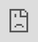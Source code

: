 ```yaml
---
title: "Managed Fusion 5.9.5"
permalink: "4q0hzl"
---
```


Released on August 27, 2024, this [maintenance release](/policies/7shln5/lucidworks-version-support-lifecycle#maintenance-release-support-policy) includes the new Neural Hybrid Search capability, as well as upgrades to Solr, Kubernetes, Zookeeper, and some bug fixes.

To learn more, skip to the [release notes](#rel-notes).

## Platform Support and Component Versions

### Kubernetes platform support

Lucidworks has tested and validated support for the following Kubernetes platform and versions:

* **Google Kubernetes Engine (GKE):** 1.28, 1.29, 1.30

For more information on Kubernetes version support, see the [Kubernetes support policy](/policies/7shln5/lucidworks-version-support-lifecycle#kubernetes-support).

### Component versions

The following table details the versions of key components that may be critical to deployments and upgrades.

| Component | Version |
| --- | --- |
| **Solr** | fusion-solr 5.9.5  *(based on Solr 9.6.1)* |
| **ZooKeeper** | 3.9.1 |
| **Spark** | 3.2.2 |
| **Ingress Controllers** | Nginx, Ambassador (Envoy), GKE Ingress Controller  Istio not supported. |

More information about support dates can be found at [Lucidworks Fusion Product Lifecycle](/policies/7shln5/lucidworks-version-support-lifecycle).

## New Features

### Neural Hybrid Search

Managed Fusion 5.9.5 introduces [Neural Hybrid Search](/managed-fusion/5.9/6ogpnt/neural-hybrid-search), a capability that combines lexical and semantic vector search. This feature includes:

* A new index pipeline to vectorize fields with [Lucidworks AI](/lw-platform/ai/lukosg/lucidworks-ai). See [Configure the LWAI Vectorize pipeline](/how-to/3kjevu/configure-the-lwai-vectorize-pipeline).
* A new query pipeline to set up Neural Hybrid Search with Lucidworks AI. See [Configure the LWAI Neural Hybrid Search pipeline](/how-to/tpq759/configure-the-lwai-neural-hybrid-search-pipeline).
* Query and index stages for vectorizing text using Lucidworks AI. See [LWAI Vectorize Query stage](/managed-fusion/5.9/uxpzzw/lwai-vectorize-query) and [LWAI Vectorize Field stage](/managed-fusion/5.9/4h364i/lwai-vectorize-field).
* Query and index stages for vectorizing text with Seldon. See [Seldon Vectorize Query stage](/managed-fusion/5.9/4engao/seldon-vectorize-query-stage) and [Seldon Vectorize Field stage](/managed-fusion/5.9/rxqfrt/seldon-vectorize-field-stage).
* A new query stage for hybrid search that works with Lucidworks AI or Seldon. See [Hybrid Query stage](/managed-fusion/5.9/23oiz7/hybrid-query-stage).
* A new service, `lwai-gateway`, provides a secure, authenticated connection between Managed Fusion and your Lucidworks AI-hosted models.
  See [Lucidworks AI Gateway](/lw-platform/ai/41gdb7/lucidworks-ai-gateway) for details.
* Solr config changes to support dense vector dynamic fields.
* A custom Solr plugin containing a new `vectorSimilarity` QParser that will not be available in Apache Solr until 9.7.

<Note>
**LucidAcademy**

Lucidworks offers free training to help you get started.

The **Course** for **Neural Hybrid Search** focuses on how neural hybrid search combines lexical and semantic search to improve the relevance and accuracy of results:

<Frame>
  <a href="https://academy.lucidworks.com/neural-hybrid-search-2" target="_blank">
    <div class="note-image-wrapper">
      <img noZoom src="/assets/images/training-covers/neural-hybrid-search.png" alt="Neural Hybrid Search" class="note-image" />
      <img noZoom src="/images/play-btn.svg" alt="Play Button" class="note-image-overlay" />
    </div>
  </a>
</Frame>


Visit the [LucidAcademy](https://academy.lucidworks.com) to see the full training catalog.
</Note>

#### Configure use case for embedding

In the LWAI Vectorize Field stage, you can specify the use case for your embedding model.

To learn how to configure your embedding use case, see the following demonstration:

{/* <iframe src="https://app.supademo.com/embed/cm05tf5vn0dvb128v553v8kn9?embed_v=2" loading="lazy" title="Use Case Config" allow="clipboard-write" frameborder="0" webkitallowfullscreen="true" mozallowfullscreen="true" allowfullscreen="" style="position: absolute; top: 0; left: 0; width: 100%; height: 100%;"></iframe> */}

#### Fine tune lexical and semantic settings

The Hybrid Query stage is highly customizable. You can lower the **Min Return Vector Similarity** threshold for vector results to include more semantic results. For example, a lower threshold would return "From Dusk Till Dawn" when querying `night` against a movie dataset. A higher threshold prioritizes high scoring results and in this case only returns movie names with `night` in the title.

To learn how to configure the Hybrid Query stage, see the following demonstration:

{/* <iframe src="https://app.supademo.com/embed/cm0fwtw9n0j50w8i4efiwz8qj?embed_v=2" loading="lazy" title="Hybrid Query Demo" allow="clipboard-write" frameborder="0" webkitallowfullscreen="true" mozallowfullscreen="true" allowfullscreen="" style="position: absolute; top: 0; left: 0; width: 100%; height: 100%;"></iframe> */}

#### Vector dimension size

There is no limitation on vector dimension sizes. If you’re setting up vector search and Neural Hybrid Search with an embedding model with large dimensions, simply configure your managed-schema to support the appropriate dimension. See [Configure Neural Hybrid Search](/how-to/56o1tt/configure-neural-hybrid-search#modify-solr-managed-schema).

## Improvements

* Managed Fusion now supports Kubernetes 1.30 for GKE. Refer to Kubernetes documentation at [Kubernetes v1.30](https://kubernetes.io/blog/2024/04/17/kubernetes-v1-30-release/) for more information.

* Solr has been upgraded to 9.6.1.

* Zookeeper has been upgraded to 3.9.1.

* The default value for `kafka.logRetentionBytes` is increased to 5 GB. This improvement helps prevent failed datasource jobs due to full disk space. Refer to [Troubleshoot failed datasource jobs](/how-to/vgyk10/troubleshoot-failed-datasource-jobs).

* There is a new AI category in the **Add a new pipeline stage** dropdown for Query and Index Pipelines. This category contains the new stages for Neural Hybrid Search, as well as existing machine learning and AI stages.

  <Frame>![AI subgroup](/assets/images/5.9/5.9.5/ai-subgroup-stages.png)</Frame>

* The Managed Fusion migration script is updated to align with changes from the Solr upgrade. The migration script:

  + Removes the unused configuration, `<circuitBreaker>`, from `solrconfig.xml`. Solr no longer supports this configuration.
  + Removes the query response writer of class `solr.XSLTResponseWriter`.
  + Comments out processors of type `solr.StatelessScriptUpdateProcessorFactory`.
  + Removes `<bool name="preferLocalShards"/>` element from request handler.
  + Changes cache class attribute of elements `"filterCache"`, `"cache"`, `"documentCache"`, `"queryResultCache"` to `solr.search.CaffeineCache`.
  + Removes `keepShortTerm` attribute from filter of class `solr.NGramFilterFactory`.

* Added the parameter `job-expiration-duration-seconds` for remote connectors that lets you configure the timeout value. Refer to [Configure Remote V2 Connectors](/how-to/gy3add/configure-remote-v-2-connectors#job-expiration-duration-5-9-5-only).

* Added additional diagnostics between the `connectors-backend` and `fusion-indexing` services.

* Added more detail to the messages that appear in the Managed Fusion UI when a connector job fails.

* Added the `reset` action parameter to the `subscriptions/{id}/refresh?action=some-action` POST API endpoint. Calling `reset` will clear the subscription indexing topic from pending documents. See [Indexing APIs](/managed-fusion/5.9/25joat/indexing-ap-is).

## Bug fixes

* Fixed an issue that prevented successful configuration of new Kerberos security realms for authentication of external applications.

## Deprecations

For full details on deprecations, see [Deprecations and Removals](/managed-fusion/5.9/dv9ib2/deprecations-and-removals#deprecations).

With the release of Solr supported embeddings and Solr Semantic Vector Search, Lucidworks is deprecating Milvus. The following Milvus query stages are deprecated and will be removed in a future release:

* Milvus Ensemble Query Stage
* Milvus Query Stage
* Milvus Response Update Query Stage

Use [Seldon](/managed-fusion/5.9/4engao/seldon-vectorize-query-stage) or [Lucidworks AI](/managed-fusion/5.9/uxpzzw/lwai-vectorize-query) vector query stages instead.

For more information, see [Deprecations and Removals](/managed-fusion/5.9/dv9ib2/deprecations-and-removals).
